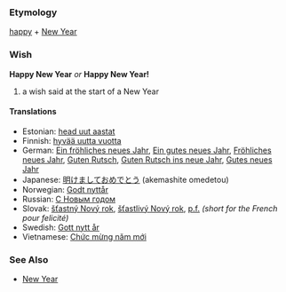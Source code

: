 === Etymology ===
[[happy]] + [[New Year]]
=== Wish ===
'''Happy New Year''' ''or'' '''Happy New Year!'''
# a wish said at the start of a New Year
==== Translations ====
*Estonian: [[head uut aastat]]
*Finnish: [[hyvää uutta vuotta]]
*German: [[Ein fröhliches neues Jahr]], [[Ein gutes neues Jahr]], [[Fröhliches neues Jahr]], [[Guten Rutsch]], [[Guten Rutsch ins neue Jahr]], [[Gutes neues Jahr]]
*Japanese: [[明けましておめでとう]] (akemashite omedetou)
*Norwegian: [[Godt nyttår]]
*Russian: [[С Новым годом]]
*Slovak: [[šťastný Nový rok]], [[šťastlivý Nový rok]], [[p.f.]] ''(short for the French pour felicité)''
*Swedish: [[Gott nytt år]]
*Vietnamese: [[Chức mừng năm mới]]

=== See Also ===
* [[New Year]]